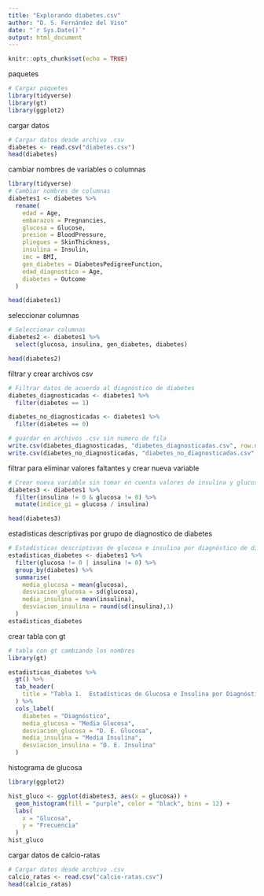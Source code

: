 ```yaml
---
title: "Explorando diabetes.csv"
author: "D. S. Fernández del Viso"
date: "`r Sys.Date()`"
output: html_document
---
```


```r
knitr::opts_chunk$set(echo = TRUE)
```

paquetes
```r
# Cargar paquetes
library(tidyverse)
library(gt)
library(ggplot2)

```


cargar datos

```r
# Cargar datos desde archivo .csv
diabetes <- read.csv("diabetes.csv")
head(diabetes)
```


cambiar nombres de variables o columnas

```r
library(tidyverse)
# Cambiar nombres de columnas
diabetes1 <- diabetes %>%
  rename(
    edad = Age,
    embarazos = Pregnancies,
    glucosa = Glucose,
    presion = BloodPressure,
    pliegues = SkinThickness,
    insulina = Insulin,
    imc = BMI,
    gen_diabetes = DiabetesPedigreeFunction,
    edad_diagnostico = Age,
    diabetes = Outcome
  )

head(diabetes1)
```

seleccionar columnas

```r
# Seleccionar columnas
diabetes2 <- diabetes1 %>%
  select(glucosa, insulina, gen_diabetes, diabetes)

head(diabetes2)
```

filtrar y crear archivos csv

```r
# Filtrar datos de acuerdo al diagnóstico de diabetes
diabetes_diagnosticadas <- diabetes1 %>%
  filter(diabetes == 1)

diabetes_no_diagnosticadas <- diabetes1 %>%
  filter(diabetes == 0)

# guardar en archivos .csv sin numero de fila
write.csv(diabetes_diagnosticadas, "diabetes_diagnosticadas.csv", row.names = FALSE)
write.csv(diabetes_no_diagnosticadas, "diabetes_no_diagnosticadas.csv", row.names = FALSE)
```

filtrar para eliminar valores faltantes y crear nueva variable

```r
# Crear nueva variable sin tomar en cuenta valores de insulina y glucosa iguales a 0
diabetes3 <- diabetes1 %>%
  filter(insulina != 0 & glucosa != 0) %>%
  mutate(indice_gi = glucosa / insulina)

head(diabetes3)
```

estadisticas descriptivas por grupo de diagnostico de diabetes

```r
# Estadísticas descriptivas de glucosa e insulina por diagnóstico de diabetes
estadisticas_diabetes <- diabetes1 %>%
  filter(glucosa != 0 | insulina != 0) %>%
  group_by(diabetes) %>%
  summarise(
    media_glucosa = mean(glucosa),
    desviacion_glucosa = sd(glucosa),
    media_insulina = mean(insulina),
    desviacion_insulina = round(sd(insulina),1)
  )
estadisticas_diabetes
```

crear tabla con gt

```r
# tabla con gt cambiando los nombres
library(gt)

estadisticas_diabetes %>%
  gt() %>%
  tab_header(
    title = "Tabla 1.  Estadísticas de Glucosa e Insulina por Diagnóstico de Diabetes. Datos de mujeres de la etnia Pima en Arizona"
  ) %>%
  cols_label(
    diabetes = "Diagnóstico",
    media_glucosa = "Media Glucosa",
    desviacion_glucosa = "D. E. Glucosa",
    media_insulina = "Media Insulina",
    desviacion_insulina = "D. E. Insulina"
  )
```

histograma de glucosa

```r
library(ggplot2)

hist_gluco <- ggplot(diabetes3, aes(x = glucosa)) +
  geom_histogram(fill = "purple", color = "black", bins = 12) +
  labs(
    x = "Glucosa",
    y = "Frecuencia"
  )
hist_gluco
```

cargar datos de calcio-ratas

```r
# Cargar datos desde archivo .csv
calcio_ratas <- read.csv("calcio-ratas.csv")
head(calcio_ratas)
```

